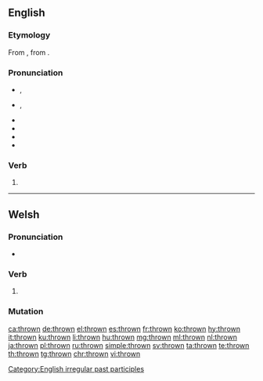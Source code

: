 ==English==

===Etymology===
From {{inherited|en|enm|throwen}}, from {{inh|en|ang|([[ġeþrāwen|ġe]])[[þrāwen]]}}.

===Pronunciation===
* {{a|RP}} {{enPR|thrōn}}, {{IPA|/θɹəʊn/|lang=en}}
* {{a|GA}} {{enPR|thrōn}}, {{IPA|/θɹoʊn/|lang=en}}
* {{audio|en-us-thrown.ogg|Audio (US)|lang=en}}
* {{audio|En-uk-thrown.ogg|Audio (UK)|lang=en}}
* {{rhymes|əʊn|lang=en}}
* {{homophones|lang=en|throne}}

===Verb===
{{head|en|past participle}}

# {{past participle of|throw|lang=en|nocat=1}}

[[Category:English irregular past participles]]

----

==Welsh==

===Pronunciation===
* {{IPA|/θrɔu̯n/|lang=cy}}

===Verb===
{{head|cy|mutated verb}}

# {{aspirate mutation of|trown|lang=cy}}

===Mutation===
{{cy-mut-auto|trown}}

[[ca:thrown]]
[[de:thrown]]
[[el:thrown]]
[[es:thrown]]
[[fr:thrown]]
[[ko:thrown]]
[[hy:thrown]]
[[it:thrown]]
[[ku:thrown]]
[[li:thrown]]
[[hu:thrown]]
[[mg:thrown]]
[[ml:thrown]]
[[nl:thrown]]
[[ja:thrown]]
[[pl:thrown]]
[[ru:thrown]]
[[simple:thrown]]
[[sv:thrown]]
[[ta:thrown]]
[[te:thrown]]
[[th:thrown]]
[[tg:thrown]]
[[chr:thrown]]
[[vi:thrown]]